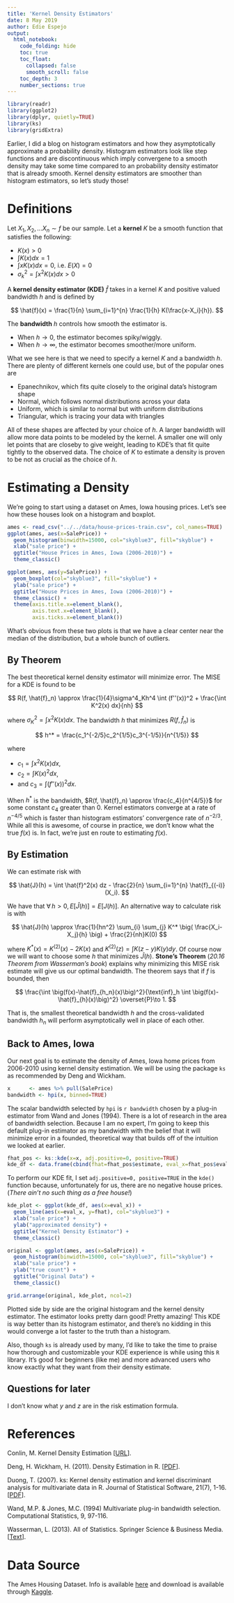 ```yaml
---
title: 'Kernel Density Estimators'
date: 8 May 2019
author: Edie Espejo
output:
  html_notebook:
    code_folding: hide
    toc: true
    toc_float:
      collapsed: false
      smooth_scroll: false
    toc_depth: 3
    number_sections: true
---
```


```r
library(readr)
library(ggplot2)
library(dplyr, quietly=TRUE)
library(ks)
library(gridExtra)
```

Earlier, I did a blog on histogram estimators and how they asymptotically approximate a probability density. Histogram estimators look like step functions and are discontinuous which imply convergene to a smooth density may take some time compared to an probability density estimator that is already smooth. Kernel density estimators are smoother than histogram estimators, so let's study those!

# Definitions
Let $X_1, X_2, ... X_n \sim f$ be our sample. Let a **kernel** $K$ be a smooth function that satisfies the following:

- $K(x)>0$  
- $\int K(x) dx = 1$  
- $\int x K(x) dx = 0$, i.e. $E(X)=0$  
- $\sigma^2_k = \int x^2 K(x) dx >0$  

A **kernel density estimator (KDE)** $\hat{f}$ takes in a kernel $K$ and positive valued bandwidth $h$ and is defined by  

$$
\hat{f}(x) = \frac{1}{n} \sum_{i=1}^{n} \frac{1}{h} K(\frac{x-X_i}{h}).
$$

The **bandwidth** $h$ controls how smooth the estimator is.  

- When $h \to 0$, the estimator becomes spiky/wiggly.  
- When $h \to \infty$, the estimator becomes smoother/more uniform. 

What we see here is that we need to specify a kernel $K$ and a bandwidth $h$. There are plenty of different kernels one could use, but of the popular ones are  

- Epanechnikov, which fits quite closely to the original data's histogram shape  
- Normal, which follows normal distributions across your data  
- Uniform, which is similar to normal but with uniform distributions  
- Triangular, which is tracing your data with triangles  

All of these shapes are affected by your choice of $h$. A larger bandwidth will allow more data points to be modeled by the kernel. A smaller one will only let points that are closeby to give weight, leading to KDE's that fit quite tightly to the observed data. The choice of $K$ to estimate a density is proven to be not as crucial as the choice of $h$.

# Estimating a Density
We're going to start using a dataset on Ames, Iowa housing prices. Let's see how these houses look on a histogram and boxplot.

```r
ames <- read_csv("../../data/house-prices-train.csv", col_names=TRUE)
ggplot(ames, aes(x=SalePrice)) + 
  geom_histogram(binwidth=15000, col="skyblue3", fill="skyblue") +
  xlab("sale price") +
  ggtitle("House Prices in Ames, Iowa (2006-2010)") +
  theme_classic()
```

```r
ggplot(ames, aes(y=SalePrice)) + 
  geom_boxplot(col="skyblue3", fill="skyblue") +
  ylab("sale price") +
  ggtitle("House Prices in Ames, Iowa (2006-2010)") +
  theme_classic() +
  theme(axis.title.x=element_blank(),
        axis.text.x=element_blank(),
        axis.ticks.x=element_blank())
```

What's obvious from these two plots is that we have a clear center near the median of the distribution, but a whole bunch of outliers.

## By Theorem
The best theoretical kernel density estimator will minimize error. The MISE for a KDE is found to be 

$$
R(f, \hat{f}_n) \approx \frac{1}{4}\sigma^4_Kh^4 \int (f''(x))^2 + \frac{\int K^2(x) dx}{nh}
$$

where $\sigma^2_K=\int x^2 K(x) dx$. The bandwidth $h$ that minimizes $R(f, \hat{f}_n)$ is 

$$
h^* = \frac{c_1^{-2/5}c_2^{1/5}c_3^{-1/5}}{n^{1/5}}
$$

where

- $c_1 = \int x^2K(x) dx$,  
- $c_2 = \int K(x)^2 dx$,  
- and $c_3 = \int (f''(x))^2 dx$.  

When $h^*$ is the bandwidth, $R(f, \hat{f}_n) \approx \frac{c_4}{n^{4/5}}$ for some constant $c_4$ greater than 0. Kernel estimators converge at a rate of $n^{-4/5}$ which is faster than histogram estimators' convergence rate of $n^{-2/3}$. While all this is awesome, of course in practice, we don't know what the true $f(x)$ is. In fact, we're just en route to estimating $f(x)$.

## By Estimation
We can estimate risk with

$$
\hat{J}(h) = \int \hat{f}^2(x) dz - \frac{2}{n} \sum_{i=1}^{n} \hat{f}_{(-i)}(X_i).
$$

We have that $\forall \, h>0, E[\hat{J}(h)]=E[J(h)]$. An alternative way to calculate risk is with

$$
\hat{J}(h) \approx \frac{1}{hn^2} \sum_{i} \sum_{j} K^* \big( \frac{X_i-X_j}{h} \big) + \frac{2}{nh}K(0)
$$

where $K^*(x)=K^{(2)}(x)-2K(x)$ and $K^(2)(z)=\int K(z-y)K(y) dy$. Of course now we will want to choose some $h$ that minimizes $\hat{J}(h)$. **Stone's Theorem** (*20.16 Theorem from Wasserman's book*) explains why minimizing this MISE risk estimate will give us our optimal bandwidth. The theorem says that if $f$ is bounded, then 

$$
\frac{\int \big(f(x)-\hat{f}_{h_n}(x)\big)^2}{\text{inf}_h \int \big(f(x)-\hat{f}_{h}(x)\big)^2} \overset{P}\to 1.
$$

That is, the smallest theoretical bandwidth $h$ and the cross-validated bandwidth $h_n$ will perform asymptotically well in place of each other.

## Back to Ames, Iowa
Our next goal is to estimate the density of Ames, Iowa home prices from 2006-2010 using kernel density estimation. We will be using the package `ks` as recommended by Deng and Wickham.

```r
x      <- ames %>% pull(SalePrice)
bandwidth <- hpi(x, binned=TRUE)
```

The scalar bandwidth selected by `hpi` is `r bandwidth` chosen by a plug-in estimator from Wand and Jones (1994). There is a lot of research in the area of bandwidth selection. Because I am no expert, I'm going to keep this default plug-in estimator as my bandwidth with the belief that it will minimize error in a founded, theoretical way that builds off of the intuition we looked at earlier.

```r
fhat_pos <- ks::kde(x=x, adj.positive=0, positive=TRUE)
kde_df <- data.frame(cbind(fhat=fhat_pos$estimate, eval_x=fhat_pos$eval.points))
```

To perform our KDE fit, I set `adj.positive=0, positive=TRUE` in the `kde()` function because, unfortunately for us, there are no negative house prices. (*There ain't no such thing as a free house!*)

```r
kde_plot <- ggplot(kde_df, aes(x=eval_x)) +
  geom_line(aes(x=eval_x, y=fhat), col="skyblue3") +
  xlab("sale price") +
  ylab("approximated density") +
  ggtitle("Kernel Density Estimator") +
  theme_classic()

original <- ggplot(ames, aes(x=SalePrice)) + 
  geom_histogram(binwidth=15000, col="skyblue3", fill="skyblue") +
  xlab("sale price") +
  ylab("true count") +
  ggtitle("Original Data") +
  theme_classic()

grid.arrange(original, kde_plot, ncol=2)
```

Plotted side by side are the original histogram and the kernel density estimator. The estimator looks pretty darn good! Pretty amazing! This KDE is way better than its histogram estimator, and there's no kidding in this would converge a lot faster to the truth than a histogram.

Also, though `ks` is already used by many, I'd like to take the time to praise how thorough and customizable your KDE experience is while using this `R` library. It's good for beginners (like me) and more advanced users who know exactly what they want from their density estimate.

## Questions for later
I don't know what $y$ and $z$ are in the risk estimation formula.

# References

Conlin, M. 
Kernel Density Estimation [<a href="https://mathisonian.github.io/kde/">URL</a>].

Deng, H. Wickham, H. (2011). Density Estimation in R. [<a href="https://vita.had.co.nz/papers/density-estimation.pdf">PDF</a>].

Duong, T. (2007). ks: Kernel density estimation and kernel discriminant analysis for multivariate data in R. Journal of Statistical Software, 21(7), 1-16. [<a href="https://cran.r-project.org/web/packages/ks/ks.pdf">PDF</a>].

Wand, M.P. & Jones, M.C. (1994) Multivariate plug-in bandwidth selection. Computational Statistics, 9, 97-116.

Wasserman, L. (2013). All of Statistics. Springer Science & Business Media. [<a href="https://www.stat.cmu.edu/~larry/all-of-statistics/">Text</a>].



# Data Source
The Ames Housing Dataset. Info is available <a href="http://jse.amstat.org/v19n3/decock.pdf">here</a> and download is available through <a href="https://www.kaggle.com/c/house-prices-advanced-regression-techniques">Kaggle</a>.